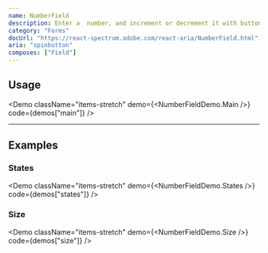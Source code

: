 ```yaml
---
name: NumberField
description: Enter a  number, and increment or decrement it with buttons.
category: "Forms"
docUrl: "https://react-spectrum.adobe.com/react-aria/NumberField.html"
aria: "spinbutton"
composes: ["Field"]
---
```


## Usage

<Demo
  className="items-stretch"
  demo={<NumberFieldDemo.Main />}
  code={demos["main"]}
/>

---

## Examples

### States

<Demo
  className="items-stretch"
  demo={<NumberFieldDemo.States />}
  code={demos["states"]}
/>

### Size

<Demo
  className="items-stretch"
  demo={<NumberFieldDemo.Size />}
  code={demos["size"]}
/>
